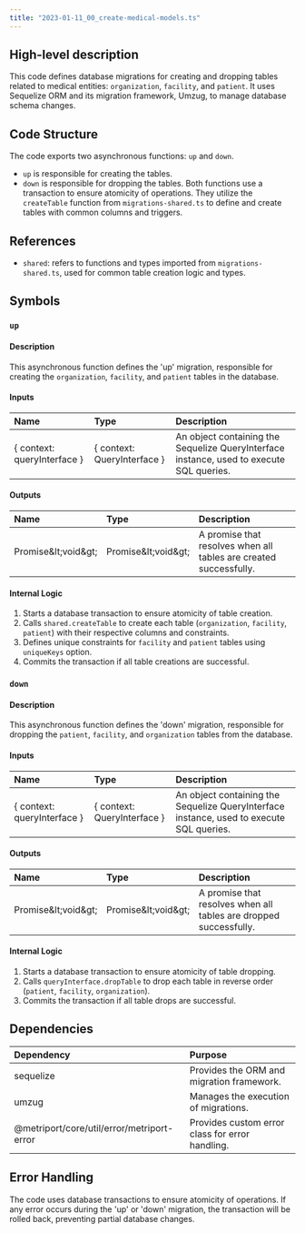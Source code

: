 ```yaml
---
title: "2023-01-11_00_create-medical-models.ts"
---
```


## High-level description
This code defines database migrations for creating and dropping tables related to medical entities: `organization`, `facility`, and `patient`. It uses Sequelize ORM and its migration framework, Umzug, to manage database schema changes.

## Code Structure
The code exports two asynchronous functions: `up` and `down`. 
- `up` is responsible for creating the tables. 
- `down` is responsible for dropping the tables. 
Both functions use a transaction to ensure atomicity of operations. 
They utilize the `createTable` function from `migrations-shared.ts` to define and create tables with common columns and triggers.

## References
- `shared`: refers to functions and types imported from `migrations-shared.ts`, used for common table creation logic and types.

## Symbols

### `up`
#### Description
This asynchronous function defines the 'up' migration, responsible for creating the `organization`, `facility`, and `patient` tables in the database.

#### Inputs
| Name | Type | Description |
|:-----|:-----|:------------|
| \{ context: queryInterface \} | \{ context: QueryInterface \} | An object containing the Sequelize QueryInterface instance, used to execute SQL queries. |

#### Outputs
| Name | Type | Description |
|:-----|:-----|:------------|
| Promise\&lt;void\&gt; | Promise\&lt;void\&gt; | A promise that resolves when all tables are created successfully. |

#### Internal Logic
1. Starts a database transaction to ensure atomicity of table creation.
2. Calls `shared.createTable` to create each table (`organization`, `facility`, `patient`) with their respective columns and constraints.
3. Defines unique constraints for `facility` and `patient` tables using `uniqueKeys` option.
4. Commits the transaction if all table creations are successful.

### `down`
#### Description
This asynchronous function defines the 'down' migration, responsible for dropping the `patient`, `facility`, and `organization` tables from the database.

#### Inputs
| Name | Type | Description |
|:-----|:-----|:------------|
| \{ context: queryInterface \} | \{ context: QueryInterface \} | An object containing the Sequelize QueryInterface instance, used to execute SQL queries. |

#### Outputs
| Name | Type | Description |
|:-----|:-----|:------------|
| Promise\&lt;void\&gt; | Promise\&lt;void\&gt; | A promise that resolves when all tables are dropped successfully. |

#### Internal Logic
1. Starts a database transaction to ensure atomicity of table dropping.
2. Calls `queryInterface.dropTable` to drop each table in reverse order (`patient`, `facility`, `organization`).
3. Commits the transaction if all table drops are successful.

## Dependencies
| Dependency | Purpose |
|:-----------|:--------|
| sequelize | Provides the ORM and migration framework. |
| umzug     | Manages the execution of migrations. |
| @metriport/core/util/error/metriport-error | Provides custom error class for error handling. |

## Error Handling
The code uses database transactions to ensure atomicity of operations. If any error occurs during the 'up' or 'down' migration, the transaction will be rolled back, preventing partial database changes.
